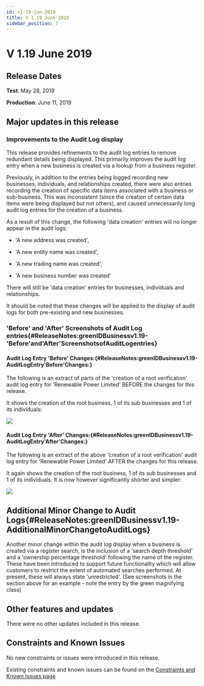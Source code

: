```yaml
---
id: v1-19-jun-2019
title: V 1.19 June 2019
sidebar_position: 7
---
```


# V 1.19 June 2019

## Release Dates

**Test**: May 28, 2019

**Production**: June 11, 2019

## Major updates in this release

### Improvements to the Audit Log display

This release provides refinements to the audit log entries to remove redundant details being displayed. This primarily improves the audit log entry when a new business is created via a lookup from a business register.

Previously, in addition to the entries being logged recording new businesses, individuals, and relationships created, there were also entries recording the creation of specific data items associated with a business or sub-business. This was inconsistent (since the creation of certain data items were being displayed but not others), and caused unnecessarily long audit log entries for the creation of a business.

As a result of this change, the following 'data creation' entries will no longer appear in the audit logs:

- 'A new address was created',

- 'A new entity name was created',

- 'A new trading name was created',

- 'A new business number was created'

There will still be 'data creation' entries for businesses, individuals and relationships.

It should be noted that these changes will be applied to the display of audit logs for both pre-existing and new businesses.

### **'Before' and 'After' Screenshots of Audit Log entries**{#ReleaseNotes:greenIDBusinessv1.19-'Before'and'After'ScreenshotsofAuditLogentries}

#### **Audit Log Entry 'Before' Changes:**{#ReleaseNotes:greenIDBusinessv1.19-AuditLogEntry'Before'Changes:}

The following is an extract of parts of the 'creation of a root verification' audit log entry for 'Renewable Power Limited' BEFORE the changes for this release.

It shows the creation of the root business, 1 of its sub businesses and 1 of its individuals:

![](/img/image1-19.webp)

#### **Audit Log Entry 'After' Changes:**{#ReleaseNotes:greenIDBusinessv1.19-AuditLogEntry'After'Changes:}

The following is an extract of the above 'creation of a root verification' audit log entry for 'Renewable Power Limited' AFTER the changes for this release.

It again shows the creation of the root business, 1 of its sub businesses and 1 of its individuals. It is now however significantly shorter and simpler:

![](/img/image2-19.webp)

## Additional Minor Change to Audit Logs{#ReleaseNotes:greenIDBusinessv1.19-AdditionalMinorChangetoAuditLogs}

Another minor change within the audit log display when a business is created via a register search, is the inclusion of a 'search depth threshold' and a 'ownership percentage threshold' following the name of the register. These have been introduced to support future functionality which will allow customers to restrict the extent of automated searches performed. At present, these will always state 'unrestricted'. (See screenshots in the section above for an example - note the entry by the green magnifying class)

## Other features and updates

There were no other updates included in this release.

## Constraints and Known Issues

No new constraints or issues were introduced in this release.

Existing constraints and known issues can be found on the [Constraints and Known Issues page](https://vixverify.atlassian.net/wiki/spaces/GREEN/pages/452460547/greenID+Business+Constraints+and+Known+Issues)
